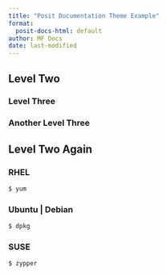 ```yaml
---
title: "Posit Documentation Theme Example"
format:
  posit-docs-html: default
author: MF Docs
date: last-modified
---
```


## Level Two

### Level Three

### Another Level Three

## Level Two Again

::: panel-tabset

### RHEL

```bash
$ yum
```

### Ubuntu | Debian

```bash
$ dpkg
```

### SUSE

```bash
$ zypper
```

:::